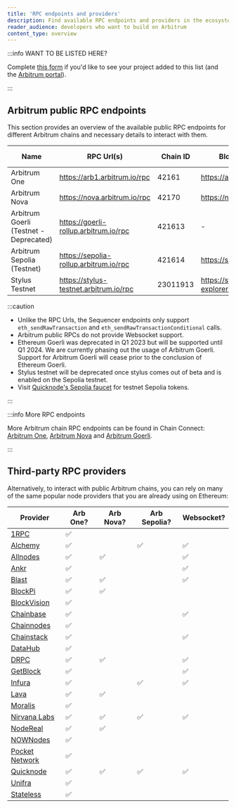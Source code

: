 ```yaml
---
title: 'RPC endpoints and providers'
description: Find available RPC endpoints and providers in the ecosystem
reader_audience: developers who want to build on Arbitrum
content_type: overview
---
```


:::info WANT TO BE LISTED HERE?

Complete [this form](https://docs.google.com/forms/d/e/1FAIpQLSdw0U-9LcLuih5TZ_QghS-S_MS4wCKSEigA_IQEza_hFmNVow/viewform) if you'd like to see your project added to this list (and the [Arbitrum portal](https://portal.arbitrum.one/)).

:::

## Arbitrum public RPC endpoints

This section provides an overview of the available public RPC endpoints for different Arbitrum chains and necessary details to interact with them.

| Name                                   | RPC Url(s)                             | Chain ID | Block explorer                               | Underlying chain | Tech stack       | Sequencer feed URL                    | Sequencer endpoint<sup>⚠️</sup>                   |
| -------------------------------------- | -------------------------------------- | -------- | -------------------------------------------- | ---------------- | ---------------- | ------------------------------------- | ------------------------------------------------ |
| Arbitrum One                           | https://arb1.arbitrum.io/rpc           | 42161    | https://arbiscan.io/                         | Ethereum         | Nitro (Rollup)   | wss://arb1.arbitrum.io/feed           | https://arb1-sequencer.arbitrum.io/rpc           |
| Arbitrum Nova                          | https://nova.arbitrum.io/rpc           | 42170    | https://nova.arbiscan.io/                    | Ethereum         | Nitro (AnyTrust) | wss://nova.arbitrum.io/feed           | https://nova-sequencer.arbitrum.io/rpc           |
| Arbitrum Goerli (Testnet - Deprecated) | https://goerli-rollup.arbitrum.io/rpc  | 421613   | -                                            | Goerli           | Nitro (Rollup)   | wss://goerli-rollup.arbitrum.io/feed  | https://goerli-rollup-sequencer.arbitrum.io/rpc  |
| Arbitrum Sepolia (Testnet)             | https://sepolia-rollup.arbitrum.io/rpc | 421614   | https://sepolia.arbiscan.io                  | Sepolia          | Nitro (Rollup)   | wss://sepolia-rollup.arbitrum.io/feed | https://sepolia-rollup-sequencer.arbitrum.io/rpc |
| Stylus Testnet                         | https://stylus-testnet.arbitrum.io/rpc | 23011913 | https://stylus-testnet-explorer.arbitrum.io/ | Arbitrum Sepolia | Nitro (Rollup)   | wss://stylus-sepolia.arbitrum.io/feed | https://stylus-testnet-sequencer.arbitrum.io/rpc |


:::caution 

 - Unlike the RPC Urls, the Sequencer endpoints only support `eth_sendRawTransaction` and `eth_sendRawTransactionConditional` calls.
 - Arbitrum public RPCs do not provide Websocket support.
 - Ethereum Goerli was deprecated in Q1 2023 but will be supported until Q1 2024. We are currently phasing out the usage of Arbitrum Goerli. Support for Arbitrum Goerli will cease prior to the conclusion of Ethereum Goerli.
 - Stylus testnet will be deprecated once stylus comes out of beta and is enabled on the Sepolia testnet.
 - Visit [Quicknode's Sepolia faucet](https://faucet.quicknode.com/arbitrum/sepolia) for testnet Sepolia tokens.

:::

:::info More RPC endpoints

More Arbitrum chain RPC endpoints can be found in Chain Connect: [Arbitrum One](https://www.alchemy.com/chain-connect/chain/arbitrum-one), [Arbitrum Nova](https://www.alchemy.com/chain-connect/chain/arbitrum-nova) and [Arbitrum Goerli](https://www.alchemy.com/chain-connect/chain/arbitrum-goerli).

:::

## Third-party RPC providers

Alternatively, to interact with public Arbitrum chains, you can rely on many of the same popular node providers that you are already using on Ethereum:

| Provider                                                                             | Arb One? | Arb Nova? | Arb Sepolia? | Websocket? |
| ------------------------------------------------------------------------------------ | -------- | --------- | ------------ | ---------- |
| [1RPC](https://docs.1rpc.io/overview/supported-networks#arbitrum)                    | ✅        |           |              |            |
| [Alchemy](https://docs.alchemy.com/reference/arbitrum-api-quickstart)                | ✅        |           | ✅            | ✅          |
| [Allnodes](https://arbitrum.publicnode.com)                                          | ✅        | ✅         |              | ✅          |
| [Ankr](https://www.ankr.com/docs/rpc-service/chains/chains-list/#arbitrum)           | ✅        |           |              | ✅          |
| [Blast](https://blastapi.io/public-api/arbitrum)                                     | ✅        | ✅         |              | ✅          |
| [BlockPi](https://docs.blockpi.io/documentations/api-reference/arbitrum)             | ✅        | ✅         |              |            |
| [BlockVision](https://dashboard.blockvision.org/connect)                             | ✅        |           |              |            |
| [Chainbase](https://docs.chainbase.com/docs/chain-api-overview#arbitrum-one)         | ✅        |           |              | ✅          |
| [Chainnodes](https://www.chainnodes.org/chains/arbitrum)                             | ✅        |           |              |            |
| [Chainstack](https://chainstack.com/build-better-with-arbitrum/)                     | ✅        |           |              | ✅          |
| [DataHub](https://datahub.figment.io/)                                               | ✅        |           |              |            |
| [DRPC](https://drpc.org/public-endpoints/arbitrum)                                   | ✅        | ✅         |              | ✅          |
| [GetBlock](https://getblock.io/nodes/arb/)                                           | ✅        |           |              | ✅          |
| [Infura](https://docs.infura.io/infura/networks/arbitrum)                            | ✅        |           | ✅            | ✅          |
| [Lava](https://docs.lavanet.xyz/gateway-access)                                      | ✅        | ✅         |              |            |
| [Moralis](https://docs.moralis.io/reference/introduction)                            | ✅        |           |              |            |
| [Nirvana Labs](https://nirvanalabs.io)                                               | ✅        | ✅         | ✅            | ✅          |
| [NodeReal](https://nodereal.io/meganode/api-marketplace/arbitrum-nitro-rpc)          | ✅        | ✅         |              |            |
| [NOWNodes](https://nownodes.io/nodes/arbitrum-arb)                                   | ✅        |           |              |            |
| [Pocket Network](https://docs.pokt.network/welcome-to-pokt-network/supported-chains) | ✅        |           |              |            |
| [Quicknode](https://www.quicknode.com/chains/arb)                                    | ✅        | ✅         | ✅            | ✅          |
| [Unifra](https://unifra.io/)                                                         | ✅        |           |              |            |
| [Stateless](https://www.stateless.solutions/)                                        | ✅        |           |              |            |

